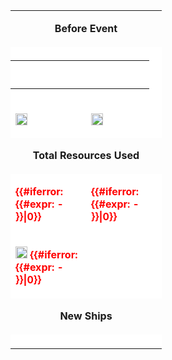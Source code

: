 {| cellspacing="7" style="width:420px; margin:0px 0px 10px 0px; background:#cde; border-radius:10px;"
|-
| colspan="2" style="text-align:center;" |'''Before Event'''
| colspan="2" style="text-align:center;" |'''After Event'''
|-
| colspan="2" style="background:#fff; padding:5px 0px;" |
{| style="width:190px; margin:0px auto;"
|-
| style="width:95px" |{{Fuel}} {{{before_fuel|0}}}
| style="width:95px" |{{Steel}} {{{before_steel|0}}}
|-
|{{Ammo}} {{{before_ammo|0}}}
|{{Bauxite}} {{{before_bauxite|0}}}
|}
| colspan="2" style="background:#fff; padding:5px 0px;" |
{| style="width:190px; margin:0px auto;"
|-
| style="width:95px" |{{Fuel}} {{{after_fuel|0}}}
| style="width:95px" |{{Steel}} {{{after_steel|0}}}
|-
|{{Ammo}} {{{after_ammo|0}}}
|{{Bauxite}} {{{after_bauxite|0}}}
|}
|-
| style="width:105px; background:#fff; font-weight:bold;" |[[File:Irepair.png|19px|link=]] {{{before_bucket|0}}}
| style="width:105px; background:#fff; font-weight:bold;" |[[File:Port_extension_shop.jpg|19px|link=]] {{{before_kanmusu|0}}}
| style="width:105px; background:#fff; font-weight:bold;" |[[File:Irepair.png|19px|link=]] {{{after_bucket|0}}}
| style="width:105px; background:#fff; font-weight:bold;" |[[File:Port_extension_shop.jpg|19px|link=]] {{{after_kanmusu|0}}}
|-
| colspan="4" style="text-align:center;"|'''Total Resources Used'''
|-
| style="width:105px; background:#fff; font-weight:bold; color:#f00;" |{{Fuel}} {{#iferror: {{#expr: {{{before_fuel}}} - {{{after_fuel}}} }}|0}}
| style="width:105px; background:#fff; font-weight:bold; color:#f00;" |{{Ammo}} {{#iferror: {{#expr: {{{before_ammo}}} - {{{after_ammo}}} }}|0}}
| style="width:105px; background:#fff; font-weight:bold; color:#f00;" |{{Steel}} {{#iferror: {{#expr: {{{before_steel}}} - {{{after_steel}}} }}|0}}
| style="width:105px; background:#fff; font-weight:bold; color:#f00;" |{{Bauxite}} {{#iferror: {{#expr: {{{before_bauxite}}} - {{{after_bauxite}}} }}|0}}
|-
| style="background:#fff; font-weight:bold; color:#f00;" |[[File:Irepair.png|19px|link=]] {{#iferror: {{#expr: {{{before_bucket}}} - {{{after_bucket}}} }}|0}}
| colspan="3" style="background:#fff;" |{{{note|}}}
|-
| colspan="4" style="text-align:center;"|'''New Ships'''
|-
| style="background:#fff; font-weight:bold;" colspan="4" |{{{new_ships|<br />}}}
|}